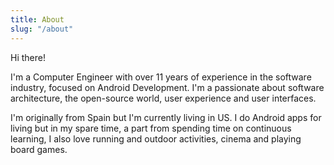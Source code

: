 ```yaml
---
title: About
slug: "/about"
---
```


Hi there! 

I'm a Computer Engineer with over 11 years of experience in the software industry, focused on Android Development. I'm a passionate about software architecture, the open-source world, user experience and user interfaces.

I'm originally from Spain but I'm currently living in US. I do Android apps for living but in my spare time, a part from spending time on continuous learning, I also love running and outdoor activities, cinema and playing board games.